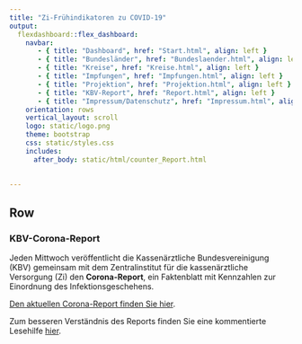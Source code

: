 ```yaml
---
title: "Zi-Frühindikatoren zu COVID-19"
output: 
  flexdashboard::flex_dashboard:
    navbar:
       - { title: "Dashboard", href: "Start.html", align: left }
       - { title: "Bundesländer", href: "Bundeslaender.html", align: left }
       - { title: "Kreise", href: "Kreise.html", align: left }
       - { title: "Impfungen", href: "Impfungen.html", align: left }
       - { title: "Projektion", href: "Projektion.html", align: left }
       - { title: "KBV-Report", href: "Report.html", align: left }
       - { title: "Impressum/Datenschutz", href: "Impressum.html", align: left }
    orientation: rows
    vertical_layout: scroll 
    logo: static/logo.png
    theme: bootstrap
    css: static/styles.css
    includes:
      after_body: static/html/counter_Report.html
    
    
---
```


Row
-----------------------------------------------------------------------

### **KBV-Corona-Report**

Jeden Mittwoch veröffentlicht die Kassenärztliche Bundesvereinigung (KBV) gemeinsam mit dem Zentralinstitut für die kassenärztliche Versorgung (Zi) den **Corona-Report**, ein Faktenblatt mit Kennzahlen zur Einordnung des Infektionsgeschehens.

[Den aktuellen Corona-Report finden Sie hier](https://www.kbv.de/html/corona-report.php).

Zum besseren Verständnis des Reports finden Sie eine kommentierte Lesehilfe [hier](https://www.kbv.de/media/sp/2021-10-01_Corona_Report_kommentiert.pdf).

